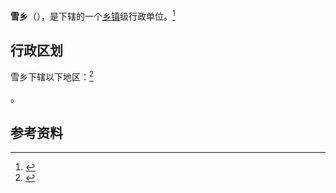 {{中国乡级行政区|54/01/26/203/000}}
{{about|中国[[西藏自治区|西藏自治区]]的行政地域|位于中国大陆[[黑龙江省|黑龙江省]]的风景旅游区|雪乡国家森林公园}}
'''雪乡'''（{{bo|z=ཞོག་མདའ་|w=}}），是{{PRC admin/fullname|54/01/26/203/000|3}}下辖的一个[[乡镇|乡镇]]级行政单位。<ref>{{PRC admin/ref sgc|{{PRC admin/parent|54/01/26/203/000}}}}</ref>

== 行政区划 ==

雪乡下辖以下地区：<ref>{{PRC admin/ref sgc|54/01/26/203/000}}</ref>

{{PRC admin/children|54/01/26/203/000}}。

== 参考资料 ==

{{reflist}}

{{行政区划小作品}}
{{PRC admin/navcat|54/01/26/203/000}}